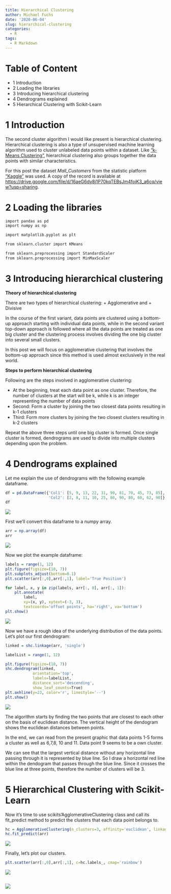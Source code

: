 ```yaml
---
title: Hierarchical Clustering
author: Michael Fuchs
date: '2020-06-04'
slug: hierarchical-clustering
categories:
  - R
tags:
  - R Markdown
---
```




# Table of Content

+ 1 Introduction
+ 2 Loading the libraries
+ 3 Introducing hierarchical clustering
+ 4 Dendrograms explained
+ 5 Hierarchical Clustering with Scikit-Learn




# 1 Introduction

The second cluster algorithm I would like present is hierarchical clustering.
Hierarchical clustering is also a type of unsupervised machine learning algorithm used to cluster unlabeled data points within a dataset. Like ["k-Means Clustering"](https://michael-fuchs-python.netlify.app/2020/05/19/k-means-clustering/), hierarchical clustering also groups together the data points with similar characteristics.

For this post the dataset *Mall_Customers* from the statistic platform ["Kaggle"](https://www.kaggle.com) was used. A copy of the record is available at <https://drive.google.com/file/d/16aeG6dy8j1P70kqTEBsJm4fojK3_a6cq/view?usp=sharing>.


# 2 Loading the libraries


```r
import pandas as pd
import numpy as np

import matplotlib.pyplot as plt

from sklearn.cluster import KMeans

from sklearn.preprocessing import StandardScaler
from sklearn.preprocessing import MinMaxScaler
```


# 3 Introducing hierarchical clustering

**Theory of hierarchical clustering**

There are two types of hierarchical clustering: 
+ Agglomerative and 
+ Divisive

In the course of the first variant, data points are clustered using a bottom-up approach starting with individual data points, while in the second variant top-down approach is followed where all the data points are treated as one big cluster and the clustering process involves dividing the one big cluster into several small clusters.

In this post we will focus on agglomerative clustering that involves the bottom-up approach since this method is used almost exclusively in the real world.

**Steps to perform hierarchical clustering**

Following are the steps involved in agglomerative clustering:

+ At the beginning, treat each data point as one cluster. Therefore, the number of clusters at the start will be k, while k is an integer representing the number of data points
+ Second: Form a cluster by joining the two closest data points resulting in k-1 clusters
+ Third: Form more clusters by joining the two closest clusters resulting in k-2 clusters


Repeat the above three steps until one big cluster is formed.
Once single cluster is formed, dendrograms are used to divide into multiple clusters depending upon the problem.



# 4 Dendrograms explained

Let me explain the use of dendrograms with the following example dataframe.


```r
df = pd.DataFrame({'Col1': [5, 9, 13, 22, 31, 90, 81, 70, 45, 73, 85],
                   'Col2': [2, 8, 11, 10, 25, 80, 90, 80, 60, 62, 90]})
df

```

![](/post/2020-06-04-hierarchical-clustering_files/p46p1.png)

First we'll convert this dataframe to a numpy array.

```r
arr = np.array(df)
arr
```

![](/post/2020-06-04-hierarchical-clustering_files/p46p2.png)

Now we plot the example dataframe:

```r
labels = range(1, 12)
plt.figure(figsize=(10, 7))
plt.subplots_adjust(bottom=0.1)
plt.scatter(arr[:,0],arr[:,1], label='True Position')

for label, x, y in zip(labels, arr[:, 0], arr[:, 1]):
    plt.annotate(
        label,
        xy=(x, y), xytext=(-3, 3),
        textcoords='offset points', ha='right', va='bottom')
plt.show()
```

![](/post/2020-06-04-hierarchical-clustering_files/p46p3.png)

Now we have a rough idea of the underlying distribution of the data points.
Let's plot our first dendrogram:

```r
linked = shc.linkage(arr, 'single')

labelList = range(1, 12)

plt.figure(figsize=(10, 7))
shc.dendrogram(linked,
            orientation='top',
            labels=labelList,
            distance_sort='descending',
            show_leaf_counts=True)
plt.axhline(y=23, color='r', linestyle='--')
plt.show()
```

![](/post/2020-06-04-hierarchical-clustering_files/p46p4.png)


The algorithm starts by finding the two points that are closest to each other on the basis of euclidean distance.
The vertical height of the dendogram shows the euclidean distances between points.


In the end, we can read from the present graphic that data points 1-5 forms a cluster as well as 6,7,8, 10 and 11.
Data point 9 seems to be a own cluster.

We can see that the largest vertical distance without any horizontal line passing through it is represented by blue line. 
So I draw a horizontal red line within the dendogram that passes through the blue line. 
Since it crosses the blue line at three points, therefore the number of clusters will be 3.



# 5 Hierarchical Clustering with Scikit-Learn

Now it's time to use scikits'AgglomerativeClustering class and call its fit_predict method to predict the clusters that each data point belongs to.

```r
hc = AgglomerativeClustering(n_clusters=3, affinity='euclidean', linkage='ward')
hc.fit_predict(arr)
```

![](/post/2020-06-04-hierarchical-clustering_files/p46p5.png)

Finally, let's plot our clusters.

```r
plt.scatter(arr[:,0],arr[:,1], c=hc.labels_, cmap='rainbow')
```

![](/post/2020-06-04-hierarchical-clustering_files/p46p6.png)























```r

```

![](/post/2020-06-04-hierarchical-clustering_files/p46p.png)









